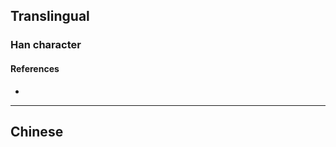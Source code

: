 {{also|潿}}
{{character info/new}}
==Translingual==

===Han character===
{{Han char|rn=85|rad=水|as=07|sn=10|four=|canj=EWQS|ids=⿰氵围}}

====References====
* {{Han ref|kx=0627.311|hdz=31624.010|uh=6DA0|ud=28064}}

----

==Chinese==
{{zh-see|潿}}